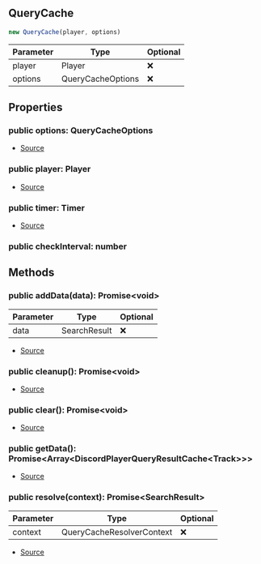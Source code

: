 ## QueryCache


```typescript
new QueryCache(player, options)
```
| Parameter | Type | Optional |
| ----------- | ----------- | ----------- |
| player | Player | ❌ |
| options | QueryCacheOptions | ❌ |


## Properties
### public options: QueryCacheOptions
- [Source](https://github.com/Androz2091/discord-player/blob/074396c/packages/discord-player/src/utils/QueryCache.ts#L19)
### public player: Player
- [Source](https://github.com/Androz2091/discord-player/blob/074396c/packages/discord-player/src/utils/QueryCache.ts#L18)
### public timer: Timer
- [Source](https://github.com/Androz2091/discord-player/blob/074396c/packages/discord-player/src/utils/QueryCache.ts#L16)
### public checkInterval: number


## Methods
### public addData(data): Promise\<void>
| Parameter | Type | Optional |
| ----------- | ----------- | ----------- |
| data | SearchResult | ❌ |


- [Source](https://github.com/Androz2091/discord-player/blob/074396c/packages/discord-player/src/utils/QueryCache.ts#L46)
### public cleanup(): Promise\<void>
- [Source](https://github.com/Androz2091/discord-player/blob/074396c/packages/discord-player/src/utils/QueryCache.ts#L30)
### public clear(): Promise\<void>
- [Source](https://github.com/Androz2091/discord-player/blob/074396c/packages/discord-player/src/utils/QueryCache.ts#L38)
### public getData(): Promise\<Array\<DiscordPlayerQueryResultCache\<Track>>>
- [Source](https://github.com/Androz2091/discord-player/blob/074396c/packages/discord-player/src/utils/QueryCache.ts#L42)
### public resolve(context): Promise\<SearchResult>
| Parameter | Type | Optional |
| ----------- | ----------- | ----------- |
| context | QueryCacheResolverContext | ❌ |


- [Source](https://github.com/Androz2091/discord-player/blob/074396c/packages/discord-player/src/utils/QueryCache.ts#L53)